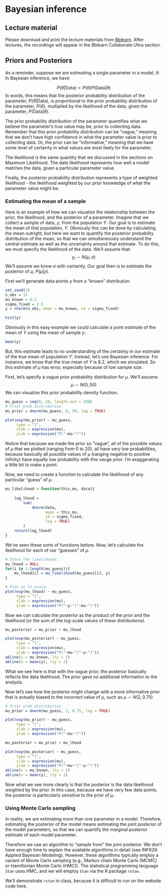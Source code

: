 # Bayesian inference {#sec-bayesian}

## Lecture material

Please download and print the lecture materials from [Bblearn](https://bblearn.nau.edu/){target="_blank"}. After lectures, the recordings will appear in the Bblearn Collaborate Ultra section.

## Priors and Posteriors

As a reminder, suppose we are estimating a single parameter in a model, $\theta$. In Bayesian inference, we have:

$$P(\theta | \text{Data}) \propto P(\theta)P(\text{Data}|\theta)$$
In words, this means that the posterior probability distribution of the parameter, $P(\theta | \text{Data})$, is proportional to the prior probability distribution of the parameter, $P(\theta)$, multiplied by the likelihood of the data, given the parameter, $P(\text{Data}|\theta)$. 

The prior probability distribution of the parameter quantifies what we believe the parameter's true value may be, prior to collecting data. Remember that this prior probability distribution can be "vague," meaning that we don't have high confidence in what the parameter value is prior to collecting data. Or, the prior can be "informative," meaning that we have some level of certainty in what values are most likely for the parameter. 

The likelihood is the same quantity that we discussed in the sections on Maximum Likelihood. The data likelihood represents how well a model matches the data, given a particular parameter value.

Finally, the posterior probability distribution represents a type of weighted likelihood - the likelihood weighted by our prior knowledge of what the parameter value might be.

### Estimating the mean of a sample

Here is an example of how we can visualize the relationship between the prior, the likelihood, and the posterior of a parameter. Imagine that we collect a sample of data, $y$, from the population $Y$. Our goal is to estimate the mean of that population, $Y$. Obviously this can be done by calculating the mean outright, but here we want to quantify the posterior probability distribution of the mean, so that we can simultaneously understand the central estimate as well as the uncertainty around that estimate. To do this, we must specify the likelihood of the data. We'll assume that:
$$y_i \sim N(\mu, \sigma)$$
We'll assume we know $\sigma$ with certainty. Our goal then is to estimate the posterior of $\mu$, $P(\mu | y)$. 

First we'll generate data points $y$ from a "known" distribution.
```r
set.seed(3)
n_obs = 15
mu_known = 8.2
sigma_fixed = 2.5
y = rnorm(n_obs, mean = mu_known, sd = sigma_fixed)

hist(y)
```
Obviously in this easy example we could calculate a point estimate of the mean of $Y$ using the mean of sample $y$:
```r
mean(y)
```
But, this estimate leads to no understanding of the certainty in our estimate of the true mean of population $Y$. Instead, let's use Bayesian inference. For instance, we know that the true mean of $Y$ is $8.2$, which we simulated. So this estimate of $\mu$ has error, especially because of low sample size. 

First, let's specify a vague prior probability distribution for $\mu$. We'll assume:
$$\mu \sim N(0, 50)$$
We can visualize this prior probability density function.
```r
mu_guess = seq(0, 20, length.out = 200)
# Prior prob distribution
mu_prior = dnorm(mu_guess, 0, 50, log = TRUE)

plot(exp(mu_prior) ~ mu_guess,
     type = "l",
     xlab = expression(mu),
     ylab = expression("P("~mu~")"))
```

Notice that because we made the prior so "vague", all of the possible values of $\mu$ that we plotted (ranging from 0 to 20), all have very low probabilities, because basically all possible values of $\mu$ (ranging negative to positive infinity) have equally low probability with this vauge prior. I'm exaggerating a little bit to make a point. 

Now, we need to create a function to calculate the likelihood of any particular "guess" of $\mu$. 

```r
mu_likelihood = function(this_mu, data){
    
    log_lhood = 
        sum(
            dnorm(data, 
                  mean = this_mu,
                  sd = sigma_fixed,
                  log = TRUE)
        )
    return(log_lhood)
}
```
We've seen these sorts of functions before. Now, let's calculate the likelihood for each of our "guesses" of $\mu$. 

```r
# Store the likelihoods:
mu_lhood = NULL
for(i in 1:length(mu_guess)){
    mu_lhood[i] = mu_likelihood(mu_guess[i], y)
}

# Plot on ln scale:
plot(exp(mu_lhood) ~ mu_guess,
     type = "l",
     xlab = expression(mu),
     ylab = expression("P("~y~"|"~mu~")"))
```
Now we can calculate the posterior as the product of the prior and the likelihood (or the sum of the log-scale values of these distributions). 

```r
mu_posterior = mu_prior + mu_lhood

plot(exp(mu_posterior) ~ mu_guess,
     type = "l",
     xlab = expression(mu),
     ylab = expression("P("~mu~"|"~y~")"))
abline(v = mu_known, lty = 1)
abline(v = mean(y), lty = 2)
```
What we see here is that with the vague prior, the posterior basically reflects the data likelihood. The prior gave no additional information to the analysis. 

Now let's see how the posterior might change with a more informative prior that is actually biased to the incorrect value of $\mu$, such as $\mu \sim N(2, 0.75)$.

```r
# Prior prob distribution
mu_prior = dnorm(mu_guess, 2, 0.75, log = TRUE)

plot(exp(mu_prior) ~ mu_guess,
     type = "l",
     xlab = expression(mu),
     ylab = expression("P("~mu~")"))

mu_posterior = mu_prior + mu_lhood

plot(exp(mu_posterior) ~ mu_guess,
     type = "l",
     xlab = expression(mu),
     ylab = expression("P("~mu~"|"~y~")"))
abline(v = mu_known, lty = 1)
abline(v = mean(y), lty = 2)
```
Now what we see more clearly is that the posterior is the data likelihood *weighted* by the prior. In this case, because we have very few data points, the posterior is particularly sensitive to the prior of $\mu$. 

### Using Monte Carlo sampling

In reality, we are estimating more than one parameter in a model. Therefore, estimating the posterior of the model means estimating the joint posterior of the model parameters, so that we can quantify the marginal posterior estimate of each model parameter. 

Therefore we use an algorithm to "sample from" the joint posterior. We don't have enough time to explain the available algorithms in detail (see INF626: Applied Bayesian Modeling). However, these algorithms typically employ a variant of Monte Carlo sampling (e.g., Markov chain Monte Carlo (MCMC) or Hamiltonian Monte Carlo (HMC)). The statistical programming language `Stan` uses HMC, and we will employ `Stan` via the R package `rstan`. 

We'll demonstrate `rstan` in class, because it is difficult to run on the website code here. 


